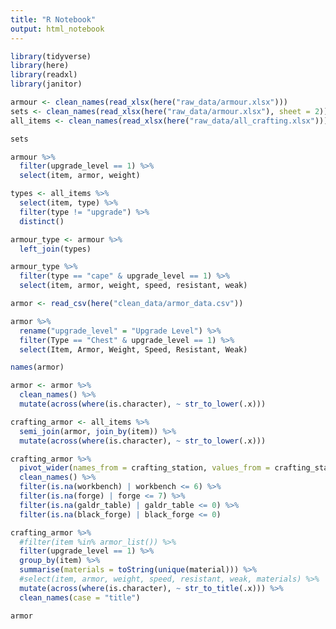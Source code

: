 ```yaml
---
title: "R Notebook"
output: html_notebook
---
```


```r
library(tidyverse)
library(here)
library(readxl)
library(janitor)
```

```r
armour <- clean_names(read_xlsx(here("raw_data/armour.xlsx")))
sets <- clean_names(read_xlsx(here("raw_data/armour.xlsx"), sheet = 2))
all_items <- clean_names(read_xlsx(here("raw_data/all_crafting.xlsx")))
```

```r
sets
```



```r
armour %>% 
  filter(upgrade_level == 1) %>% 
  select(item, armor, weight)
```

```r
types <- all_items %>% 
  select(item, type) %>% 
  filter(type != "upgrade") %>% 
  distinct()

armour_type <- armour %>% 
  left_join(types)
```
```r
armour_type %>% 
  filter(type == "cape" & upgrade_level == 1) %>% 
  select(item, armor, weight, speed, resistant, weak)
```

```r
armor <- read_csv(here("clean_data/armor_data.csv"))
```
```r
armor %>% 
  rename("upgrade_level" = "Upgrade Level") %>% 
  filter(Type == "Chest" & upgrade_level == 1) %>% 
  select(Item, Armor, Weight, Speed, Resistant, Weak)
```
```r
names(armor)
```

```r
armor <- armor %>% 
  clean_names() %>% 
  mutate(across(where(is.character), ~ str_to_lower(.x)))

crafting_armor <- all_items %>% 
  semi_join(armor, join_by(item)) %>% 
  mutate(across(where(is.character), ~ str_to_lower(.x)))
```

```r
crafting_armor %>% 
  pivot_wider(names_from = crafting_station, values_from = crafting_station_level) %>% 
  clean_names() %>% 
  filter(is.na(workbench) | workbench <= 6) %>% 
  filter(is.na(forge) | forge <= 7) %>%
  filter(is.na(galdr_table) | galdr_table <= 0) %>%
  filter(is.na(black_forge) | black_forge <= 0)
```

```r
crafting_armor %>% 
  #filter(item %in% armor_list()) %>% 
  filter(upgrade_level == 1) %>% 
  group_by(item) %>% 
  summarise(materials = toString(unique(material))) %>% 
  #select(item, armor, weight, speed, resistant, weak, materials) %>% 
  mutate(across(where(is.character), ~ str_to_title(.x))) %>% 
  clean_names(case = "title")
```
```r
armor
```

